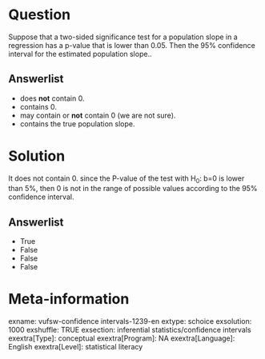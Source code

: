 Question
========
Suppose that a two-sided significance test for a population slope in a
regression has a p-value that is lower than 0.05. Then the 95%
confidence interval for the estimated population slope..

Answerlist
----------
* does **not** contain 0.
* contains 0.
* may contain or **not** contain 0 (we are not sure).
* contains the true population slope.

Solution
========





It does not contain 0. since the P-value of the test with H<sub>0</sub>:
b=0 is lower than 5%, then 0 is not in the range of possible values
according to the 95% confidence interval.



Answerlist
----------
* True
* False
* False
* False

Meta-information
================
exname: vufsw-confidence intervals-1239-en
extype: schoice
exsolution: 1000
exshuffle: TRUE
exsection: inferential statistics/confidence intervals
exextra[Type]: conceptual
exextra[Program]: NA
exextra[Language]: English
exextra[Level]: statistical literacy

